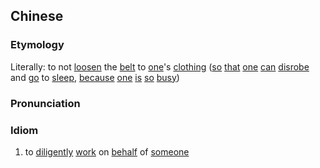 ==Chinese==
{{zh-forms|s=衣不解带}}

===Etymology===
Literally: to not [[loosen]] the [[belt]] to [[one]]'s [[clothing]] ([[so]] [[that]] [[one]] [[can]] [[disrobe]] and [[go]] to [[sleep]], [[because]] [[one]] [[is]] [[so]] [[busy]])

===Pronunciation===
{{zh-pron
|m=yī 不 jiě dài
|cat=id
}}

===Idiom===
{{zh-idiom}}

# to [[diligently]] [[work]] on [[behalf]] of [[someone]]